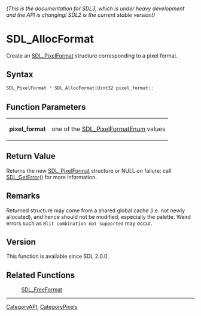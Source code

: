====== (This is the documentation for SDL3, which is under heavy development and the API is changing! SDL2 is the current stable version!) ======
= SDL_AllocFormat =

Create an [[SDL_PixelFormat]] structure corresponding to a pixel format.

== Syntax ==

<syntaxhighlight lang='c'>
SDL_PixelFormat * SDL_AllocFormat(Uint32 pixel_format);
</syntaxhighlight>

== Function Parameters ==

{|
|'''pixel_format'''
|one of the [[SDL_PixelFormatEnum]] values
|}

== Return Value ==

Returns the new [[SDL_PixelFormat]] structure or NULL on failure; call
[[SDL_GetError]]() for more information.

== Remarks ==

Returned structure may come from a shared global cache (i.e. not newly
allocated), and hence should not be modified, especially the palette. Weird
errors such as <code>Blit combination not supported</code> may occur.

== Version ==

This function is available since SDL 2.0.0.

== Related Functions ==

:[[SDL_FreeFormat]]

----
[[CategoryAPI]], [[CategoryPixels]]


